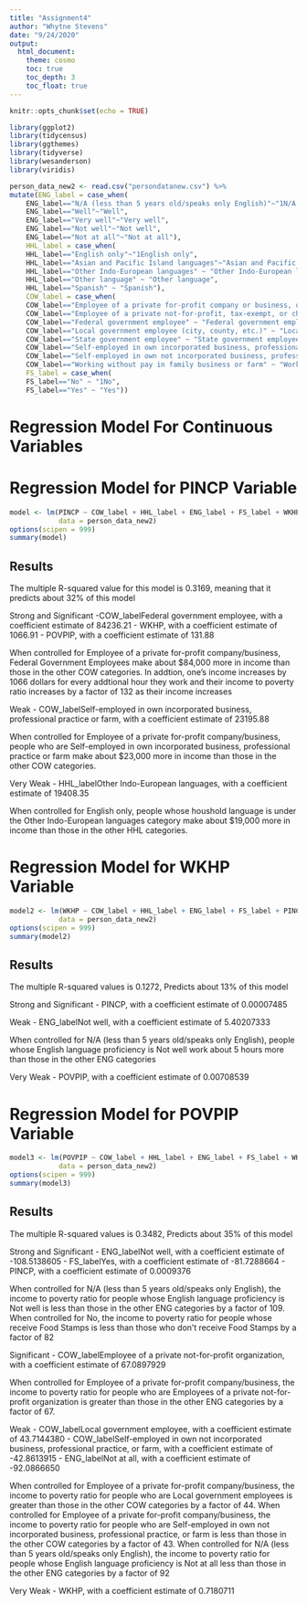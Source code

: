 ```yaml
---
title: "Assignment4"
author: "Whytne Stevens"
date: "9/24/2020"
output:
  html_document:
    theme: cosmo
    toc: true
    toc_depth: 3
    toc_float: true
---
```


```r
knitr::opts_chunk$set(echo = TRUE)
```


```r
library(ggplot2)
library(tidycensus)
library(ggthemes)
library(tidyverse)
library(wesanderson)
library(viridis)
```


```r
person_data_new2 <- read.csv("persondatanew.csv") %>%
mutate(ENG_label = case_when(
    ENG_label=="N/A (less than 5 years old/speaks only English)"~"1N/A (less than 5 years old/speaks only English)",
    ENG_label=="Well"~"Well",
    ENG_label=="Very well"~"Very well",
    ENG_label=="Not well"~"Not well",
    ENG_label=="Not at all"~"Not at all"),
    HHL_label = case_when(
    HHL_label=="English only"~"1English only",
    HHL_label=="Asian and Pacific Island languages"~"Asian and Pacific Island languages",
    HHL_label=="Other Indo-European languages" ~ "Other Indo-European languages",
    HHL_label=="Other language" ~ "Other language",
    HHL_label=="Spanish" ~ "Spanish"),
    COW_label = case_when(
    COW_label=="Employee of a private for-profit company or business, or of an individual, for wages, salary, or commissions" ~ "1Employee of a private for-profit company/business",
    COW_label=="Employee of a private not-for-profit, tax-exempt, or charitable organization" ~ "Employee of a private not-for-profit organization",
    COW_label=="Federal government employee" ~ "Federal government employee",
    COW_label=="Local government employee (city, county, etc.)" ~ "Local government employee",
    COW_label=="State government employee" ~ "State government employee",
    COW_label=="Self-employed in own incorporated business, professional practice or farm"~"Self-employed in own incorporated business, professional practice or farm",
    COW_label=="Self-employed in own not incorporated business, professional practice, or farm" ~ "Self-employed in own not incorporated business, professional practice, or farm",
    COW_label=="Working without pay in family business or farm" ~ "Working without pay in family business or farm"),
    FS_label = case_when(
    FS_label=="No" ~ "1No",
    FS_label=="Yes" ~ "Yes"))

```

# Regression Model For Continuous Variables



# Regression Model for PINCP Variable
```r
model <- lm(PINCP ~ COW_label + HHL_label + ENG_label + FS_label + WKHP + POVPIP, 
            data = person_data_new2)
options(scipen = 999)
summary(model)
```
## Results
The multiple R-squared value for this model is 0.3169, meaning that it predicts about 32% of this model

Strong and Significant
-COW_labelFederal government employee, with a coefficient estimate of 84236.21
- WKHP, with a coefficient estimate of 1066.91 
- POVPIP, with a coefficient estimate of 131.88  

When controlled for Employee of a private for-profit company/business, Federal Government Employees make about $84,000 more in income than those in the other COW categories. In addtion, one's income increases by 1066 dollars for every addtional hour they work and their income to poverty ratio increases by a factor of 132 as their income increases



Weak
- COW_labelSelf-employed in own incorporated business, professional practice or farm, with a coefficient estimate of 23195.88

When controlled for Employee of a private for-profit company/business, people who are Self-employed in own incorporated business, professional practice or farm make about $23,000 more in income than those in the other COW categories. 



Very Weak
- HHL_labelOther Indo-European languages, with a coefficient estimate of 19408.35

When controlled for English only, people whose houshold language is under the Other Indo-European languages category make about $19,000 more in income than those in the other HHL categories. 



# Regression Model for WKHP Variable
```r
model2 <- lm(WKHP ~ COW_label + HHL_label + ENG_label + FS_label + PINCP + POVPIP, 
            data = person_data_new2)
options(scipen = 999)
summary(model2)
```
## Results
The multiple R-squared values is 0.1272, Predicts about 13% of this model

Strong and Significant
- PINCP, with a coefficient estimate of 0.00007485



Weak
- ENG_labelNot well, with a coefficient estimate of 5.40207333

When controlled for N/A (less than 5 years old/speaks only English), people whose English language proficiency is Not well work about 5 hours more than those in the other ENG categories



Very Weak
- POVPIP, with a coefficient estimate of 0.00708539



# Regression Model for POVPIP Variable
```r
model3 <- lm(POVPIP ~ COW_label + HHL_label + ENG_label + FS_label + WKHP + PINCP, 
            data = person_data_new2)
options(scipen = 999)
summary(model3)
```
## Results
The multiple R-squared values is 0.3482, Predicts about 35% of this model

Strong and Significant
- ENG_labelNot well, with a coefficient estimate of -108.5138605
- FS_labelYes, with a coefficient estimate of -81.7288664
- PINCP, with a coefficient estimate of 0.0009376

When controlled for N/A (less than 5 years old/speaks only English), the income to poverty ratio for people whose English language proficiency is Not well is less than those in the other ENG categories by a factor of 109. When controlled for No, the income to poverty ratio for people whose receive Food Stamps is less than those who don't receive Food Stamps by a factor of 82



Significant
- COW_labelEmployee of a private not-for-profit organization, with a coefficient estimate of 67.0897929

When controlled for Employee of a private for-profit company/business, the income to poverty ratio for people who are Employees of a private not-for-profit organization is greater than those in the other ENG categories by a factor of 67.




Weak
- COW_labelLocal government employee, with a coefficient estimate of 43.7144380
- COW_labelSelf-employed in own not incorporated business, professional practice, or farm, with a coefficient estimate of -42.8613915
- ENG_labelNot at all, with a coefficient estimate of -92.0866650

When controlled for Employee of a private for-profit company/business, the income to poverty ratio for people who are Local government employees is greater than those in the other COW categories by a factor of 44.  When controlled for Employee of a private for-profit company/business, the income to poverty ratio for people who are Self-employed in own not incorporated business, professional practice, or farm is less than those in the other COW categories by a factor of 43. When controlled for N/A (less than 5 years old/speaks only English), the income to poverty ratio for people whose English language proficiency is Not at all less than those in the other ENG categories by a factor of 92




Very Weak
- WKHP, with a coefficient estimate of 0.7180711





